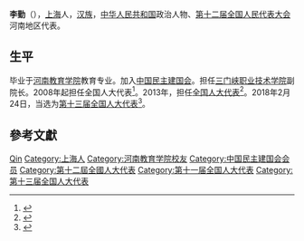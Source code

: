 '''李勤'''（{{bd|1961年||}}），[[上海市|上海]]人，[[汉族|汉族]]，[[中华人民共和国|中华人民共和国]]政治人物、[[第十二届全国人民代表大会|第十二届全国人民代表大会]]河南地区代表。

== 生平 ==
毕业于[[河南财政金融学院|河南教育学院]]教育专业。加入[[中国民主建国会|中国民主建国会]]。担任[[三门峡职业技术学院|三门峡职业技术学院]]副院长。2008年起担任全国人大代表<ref>{{cite news|title=全国人大代表信息-李勤|url=http://210.82.31.1:8084/delegate/viewDelegate.action?dbid=111456|accessdate=2013-04-05|newspaper=全国人大网|archive-url=https://web.archive.org/web/20140502033438/http://www.npc.gov.cn/delegate/viewDelegate.action?dbid=111456|archive-date=2014-05-02|dead-url=yes}}</ref>。2013年，担任[[全国人民代表大会代表|全国人大代表]]<ref>{{cite news|title=全国人大代表信息-李勤|url=http://210.82.31.1:8084/delegate/viewDelegate.action?dbid=121425|accessdate=2013-04-05|newspaper=全国人大网|archive-url=https://web.archive.org/web/20140502032832/http://www.npc.gov.cn/delegate/viewDelegate.action?dbid=121425|archive-date=2014-05-02|dead-url=yes}}</ref>。2018年2月24日，当选为[[第十三届全国人民代表大会代表名单|第十三届全国人大代表]]<ref>{{Cite web|title=（受权发布）中华人民共和国第十三届全国人民代表大会代表名单-中新网|url=http://www.chinanews.com/gn/2018/02-25/8453959.shtml|accessdate=2021-02-13|work=中新网|archive-date=2018-02-27|archive-url=https://web.archive.org/web/20180227031724/http://www.chinanews.com/gn/2018/02-25/8453959.shtml|dead-url=no}}</ref>。

== 參考文獻 ==
{{reflist}}
{{China-poli-bio-stub}}
{{Authority control}}
{{DEFAULTSORT:Li李}}
[[Category:李姓|Qin]]
[[Category:上海人|Category:上海人]]
[[Category:河南教育学院校友|Category:河南教育学院校友]]
[[Category:中国民主建国会会员|Category:中国民主建国会会员]]
[[Category:第十二屆全國人大代表|Category:第十二屆全國人大代表]]
[[Category:第十一届全国人大代表|Category:第十一届全国人大代表]]
[[Category:第十三届全国人大代表|Category:第十三届全国人大代表]]